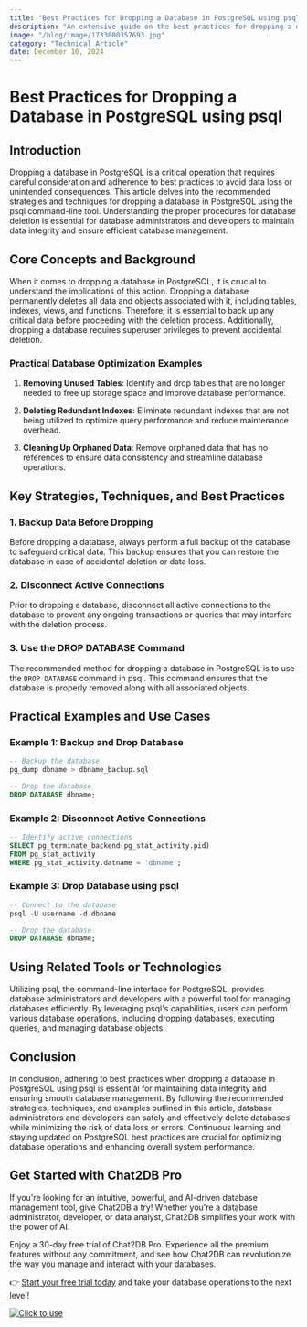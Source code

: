 ```yaml
---
title: "Best Practices for Dropping a Database in PostgreSQL using psql"
description: "An extensive guide on the best practices for dropping a database in PostgreSQL using psql, covering key strategies, techniques, and practical examples."
image: "/blog/image/1733800357693.jpg"
category: "Technical Article"
date: December 10, 2024
---
```


# Best Practices for Dropping a Database in PostgreSQL using psql


<Authors date="December 10, 2024">
  <Author name="Jing" link="https://chat2db.ai" />
</Authors>

## Introduction

Dropping a database in PostgreSQL is a critical operation that requires careful consideration and adherence to best practices to avoid data loss or unintended consequences. This article delves into the recommended strategies and techniques for dropping a database in PostgreSQL using the psql command-line tool. Understanding the proper procedures for database deletion is essential for database administrators and developers to maintain data integrity and ensure efficient database management.

## Core Concepts and Background

When it comes to dropping a database in PostgreSQL, it is crucial to understand the implications of this action. Dropping a database permanently deletes all data and objects associated with it, including tables, indexes, views, and functions. Therefore, it is essential to back up any critical data before proceeding with the deletion process. Additionally, dropping a database requires superuser privileges to prevent accidental deletion.

### Practical Database Optimization Examples

1. **Removing Unused Tables**: Identify and drop tables that are no longer needed to free up storage space and improve database performance.

2. **Deleting Redundant Indexes**: Eliminate redundant indexes that are not being utilized to optimize query performance and reduce maintenance overhead.

3. **Cleaning Up Orphaned Data**: Remove orphaned data that has no references to ensure data consistency and streamline database operations.

## Key Strategies, Techniques, and Best Practices

### 1. Backup Data Before Dropping

Before dropping a database, always perform a full backup of the database to safeguard critical data. This backup ensures that you can restore the database in case of accidental deletion or data loss.

### 2. Disconnect Active Connections

Prior to dropping a database, disconnect all active connections to the database to prevent any ongoing transactions or queries that may interfere with the deletion process.

### 3. Use the DROP DATABASE Command

The recommended method for dropping a database in PostgreSQL is to use the `DROP DATABASE` command in psql. This command ensures that the database is properly removed along with all associated objects.

## Practical Examples and Use Cases

### Example 1: Backup and Drop Database

```sql
-- Backup the database
pg_dump dbname > dbname_backup.sql

-- Drop the database
DROP DATABASE dbname;
```

### Example 2: Disconnect Active Connections

```sql
-- Identify active connections
SELECT pg_terminate_backend(pg_stat_activity.pid)
FROM pg_stat_activity
WHERE pg_stat_activity.datname = 'dbname';
```

### Example 3: Drop Database using psql

```sql
-- Connect to the database
psql -U username -d dbname

-- Drop the database
DROP DATABASE dbname;
```

## Using Related Tools or Technologies

Utilizing psql, the command-line interface for PostgreSQL, provides database administrators and developers with a powerful tool for managing databases efficiently. By leveraging psql's capabilities, users can perform various database operations, including dropping databases, executing queries, and managing database objects.

## Conclusion

In conclusion, adhering to best practices when dropping a database in PostgreSQL using psql is essential for maintaining data integrity and ensuring smooth database management. By following the recommended strategies, techniques, and examples outlined in this article, database administrators and developers can safely and effectively delete databases while minimizing the risk of data loss or errors. Continuous learning and staying updated on PostgreSQL best practices are crucial for optimizing database operations and enhancing overall system performance.

## Get Started with Chat2DB Pro

If you're looking for an intuitive, powerful, and AI-driven database management tool, give Chat2DB a try! Whether you're a database administrator, developer, or data analyst, Chat2DB simplifies your work with the power of AI.

Enjoy a 30-day free trial of Chat2DB Pro. Experience all the premium features without any commitment, and see how Chat2DB can revolutionize the way you manage and interact with your databases.

👉 [Start your free trial today](https://chat2db.ai/pricing) and take your database operations to the next level!


[![Click to use](/image/blog/bg/chat2db.jpg)](https://chat2db.ai/)
